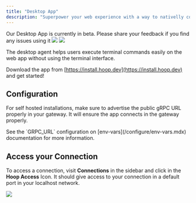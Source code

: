 ```yaml
---
title: "Desktop App"
description: "Superpower your web experience with a way to nativelly connect to your databases and services without the need of our command line"
---
```



<Prerequisites />

<Warning>
  Our Desktop App is currently in beta. Please share your feedback if you find any issues using it
</Warning>

<Frame>
  <img className="block dark:hidden" src="/images/getting-started/desktop-app_light.png" />

  <img className="hidden dark:block" src="/images/getting-started/desktop-app_dark.png" />
</Frame>

The desktop agent helps users execute terminal commands easily on the web app without using the terminal interface.

Download the app from [https://install.hoop.dev](https://install.hoop.dev) and get started!

## Configuration

For self hosted installations, make sure to advertise the public gRPC URL properly in your gateway.
It will ensure the app connects in the gateway properly.

<Info>
  See the `GRPC_URL` configuration on [env-vars](/configure/env-vars.mdx) documentation for more information.
</Info>

## Access your Connection

To access a connection, visit **Connections** in the sidebar and click in the **Hoop Access** Icon.
It should give access to your connection in a default port in your localhost network.

<Frame>
  <img src="/images/getting-started/desktop-app-connection-link.png" />
</Frame>